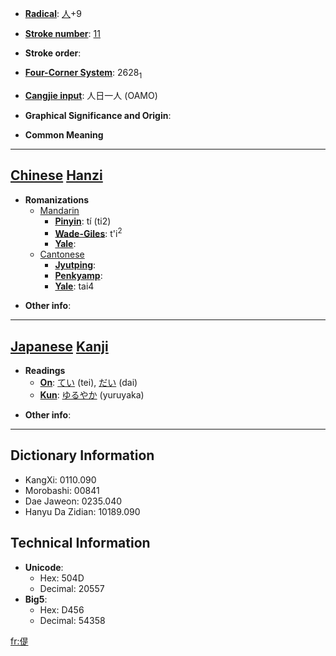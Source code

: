 * '''[[Wiktionary:Chinese radical index| Radical]]''': [[Wiktionary:Chinese radical index 人|人]]+9

* '''[[Wiktionary:Chinese total strokes index|Stroke number]]''': [[Wiktionary:Chinese total strokes index 11|11]]

* '''Stroke order''': 

* '''[[Wiktionary:Chinese four corner index|Four-Corner System]]''': 2628<sub>1</sub>

* '''[[Wiktionary:Chinese Cangjie index|Cangjie input]]''': 人日一人 (OAMO)

* '''Graphical Significance and Origin''': 

* '''Common Meaning'''

----

== [[Chinese]] [[Hanzi]] ==

* '''Romanizations'''
** [[Mandarin]]
*** '''[[Pinyin]]''': tí (ti2)
*** '''[[Wade-Giles]]''': t'i<sup>2</sup>
*** '''[[Yale]]''': 
**[[Cantonese]]
***'''[[Jyutping]]''':
***'''[[Penkyamp]]''': 
***'''[[Yale]]''': tai4

* '''Other info''': 

----

== [[Japanese]] [[Kanji]] ==

* '''Readings'''
** '''[[On]]''': [[てい]] (tei), [[だい]] (dai)
** '''[[Kun]]''': [[ゆるやか]] (yuruyaka)

* '''Other info''':  

----

== Dictionary Information ==

* KangXi: 0110.090
* Morobashi: 00841
* Dae Jaweon: 0235.040
* Hanyu Da Zidian: 10189.090

== Technical Information ==

* '''Unicode''':
** Hex: 504D
** Decimal: 20557
* '''Big5''':
** Hex: D456
** Decimal: 54358

[[fr:偍]]